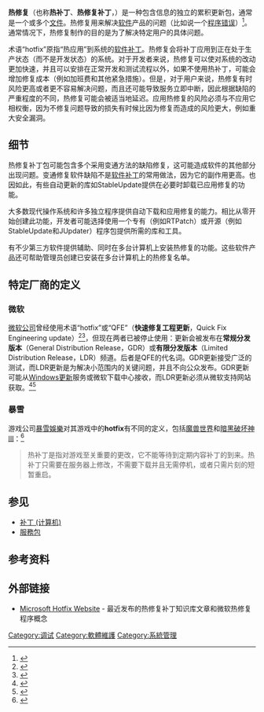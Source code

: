 {{NoteTA|G1=IT}}
{{校对翻译}}
'''热修复'''（也称'''热补丁'''、'''热修复补丁'''，{{lang-en|'''hotfix'''}}）是一种包含信息的独立的累积更新包，通常是一个或多个[[计算机文件|文件]]。热修复用来解决[[软件|软件]]产品的问题（比如说一个[[程序错误|程序错误]]）<ref>{{Cite book|title=MCSE Self-Paced Training Kit (Exam 70-298): Designing Security for a Microsoft Windows Server 2003 Network|last=Bragg|first=Roberta|publisher=[[Microsoft_Press|Microsoft Press]]|year=2003|isbn=0735619697|location=[[Redmond,_WA|Redmond, WA]]|page="5–12"|chapter=5: Designing a Security Update Infrastructure}}</ref>。通常情况下，热修复制作的目的是为了解决特定用户的具体问题。

术语“hotfix”原指“热应用”到系统的[[修補程式|软件补丁]]。热修复会将补丁应用到正在处于生产状态（而不是开发状态）的系统。对于开发者来说，热修复可以使对系统的改动更加快速，并且可以安排在正常开发和测试流程以外，如果不使用热补丁，可能会增加修复成本（例如加班费和其他紧急措施）。但是，对于用户来说，热修复有时风险更高或者更不容易解决问题，而且还可能导致服务立即中断，因此根据缺陷的严重程度的不同，热修复可能会被适当地延迟。应用热修复的风险必须与不应用它相权衡，因为不修复问题导致的损失有时候比因为修复而造成的风险更大，例如重大安全漏洞。

== 细节 ==
热修复补丁包可能包含多个采用变通方法的缺陷修复，这可能造成软件的其他部分出现问题。变通修复软件缺陷不是[[修補程式|软件补丁]]的常用做法，因为它的副作用更高。也因如此，有些自动更新的库如StableUpdate提供在必要时卸载已应用修复的功能。

大多数现代操作系统和许多独立程序提供自动下载和应用修复的能力。相比从零开始创建此功能，开发者可能选择使用一个专有（例如RTPatch）或开源（例如StableUpdate和JUpdater）程序包提供所需的库和工具。

有不少第三方软件提供辅助、同时在多台计算机上安装热修复的功能。这些软件产品还可帮助管理员创建已安装在多台计算机上的热修复名单。

== 特定厂商的定义 ==

=== 微软 ===
[[微软|微软公司]]曾经使用术语“hotfix”或“QFE”（'''快速修复工程更新'''，Quick Fix Engineering update）<ref>{{Cite web|url=http://blogs.technet.com/b/hot/archive/2007/12/27/something-about-hotfix.aspx|title=Something about Hotfix|accessdate=8 November 2012|date=26 December 2007|last=Mu|first=Chris|work=HotBlog|publisher=Microsoft|archive-date=2012-07-17|archive-url=https://web.archive.org/web/20120717030846/http://blogs.technet.com/b/hot/archive/2007/12/27/something-about-hotfix.aspx|dead-url=no}}</ref><ref>{{Cite web|url=http://support.microsoft.com/kb/824994|title=Description of the contents of Windows XP Service Pack 2 and Windows Server 2003 software update packages (revision 11.1)|accessdate=8 November 2012|date=16 January 2008|work=Support|publisher=Microsoft|archive-date=2015-02-15|archive-url=https://web.archive.org/web/20150215063633/http://support.microsoft.com/kb/824994|dead-url=no}}</ref>，但现在两者已被停止使用：更新会被发布在'''常规分发版本'''（General Distribution Release，GDR）或'''有限分发版本'''（Limited Distribution Release，LDR）频道。后者是QFE的代名词。GDR更新接受广泛的测试，而LDR更新是为解决小范围内的关键问题，并且不向公众发布。GDR更新可能从[[Windows_Update|Windows更新]]服务或微软下载中心接收，而LDR更新必须从微软支持网站获取。<ref>{{Cite web|url=http://blogs.msdn.com/b/windowsvistanow/archive/2008/03/11/what-is-the-difference-between-general-distribution-and-limited-distribution-releases.aspx|title=What is the difference between general distribution and limited distribution releases?|accessdate=8 November 2012|date=11 March 2008|work=MSDN Blogs|publisher=Microsoft|archive-date=2016-03-04|archive-url=https://web.archive.org/web/20160304100639/http://blogs.msdn.com/b/windowsvistanow/archive/2008/03/11/what-is-the-difference-between-general-distribution-and-limited-distribution-releases.aspx|dead-url=no}}</ref><ref>{{Cite web|url=http://blogs.technet.com/b/mrsnrub/archive/2009/05/14/gdr-qfe-ldr-wth.aspx|title=GDR, QFE, LDR... WTH?|accessdate=8 November 2012|date=14 May 2009|last=Adams|first=Paul|work=TechNet Blogs|publisher=Microsoft|archive-date=2012-06-06|archive-url=https://web.archive.org/web/20120606043231/http://blogs.technet.com/b/mrsnrub/archive/2009/05/14/gdr-qfe-ldr-wth.aspx|dead-url=no}}</ref>

=== 暴雪 ===
游戏公司[[暴雪娛樂|暴雪娛樂]]对其游戏中的'''hotfix'''有不同的定义，包括[[魔兽世界|魔兽世界]]和[[暗黑破壞神III|暗黑破坏神III]]：<ref name="WoW Hotfix">{{Cite web|url=http://www.worldofwarcraft.com/info/faq/patches.html|title=WoW -> Info -> F.A.Q. -> Patches|date=November 1, 2009|access-date=2016-06-12|archive-date=2010-11-24|archive-url=https://web.archive.org/web/20101124173133/http://www.worldofwarcraft.com/info/faq/patches.html|dead-url=no}}</ref><blockquote>热补丁是指对游戏至关重要的更改，它不能等待到定期内容补丁的到来。热补丁只需要在服务器上修改，不需要下载并且无需停机，或者只需片刻的短暂重启。</blockquote>

== 参见 ==
* [[修補程式|补丁 (计算机)]]
* [[服務包|服務包]]

== 参考资料 ==
{{Reflist}}

== 外部链接 ==
* [https://web.archive.org/web/20080117030036/http://blogs.technet.com/hot/ Microsoft Hotfix Website]{{en}} - 最近发布的热修复补丁知识库文章和微软热修复程序概念
[[Category:调试|Category:调试]]
[[Category:軟體維護|Category:軟體維護]]
[[Category:系統管理|Category:系統管理]]